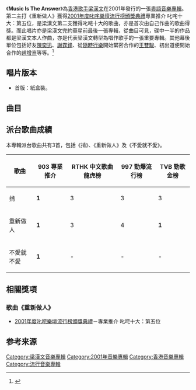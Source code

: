 {{Album infobox | 
|  Name          = Music Is The Answer
|  Type          = [[專輯|專輯]]
|  Artist        = [[梁漢文|梁漢文]]
|  Cover         = Musicistheanswer-edmondleung.jpeg
|  Caption       =
|  Background    = 
|  Released      = 2001年8月28日
|  Genre         = 粵語流行音樂
|  Label         = [[華星唱片|華星唱片]]
|  Number        =
|  Length        =
|  Producer      = 
|  Reviews       =
|  Last album    = [[PG家長指引_(梁漢文專輯)|PG家長指引]] <br /> (2000年)
|  This album    = Music Is The Answer <br /> (2001年)
|  Next album    = [[10號|10號]] <br /> (2003年)
}}

《'''Music Is The Answer'''》為[[香港|香港]][[歌手|歌手]][[梁漢文|梁漢文]]在2001年發行的一張[[粵語|粵語]][[音樂專輯|音樂專輯]]。第二主打《重新做人》獲得[[2001年度叱咤樂壇流行榜頒獎典禮得獎名單|2001年度叱咤樂壇流行榜頒獎典禮]]專業推介 叱咤十大：第五位，是梁漢文第二支獲得叱咤十大的歌曲，亦是首次由自己作曲的歌曲得獎。而此唱片亦是梁漢文完約華星前最後一張專輯，從曲目可見，碟中一半的作品都是梁漢文本人作曲，亦是代表梁漢文轉型為唱作歌手的一張重要專輯。其他幕後單位包括好友[[陳奕迅|陳奕迅]]、[[謝霆鋒|謝霆鋒]]、從[[隨時行樂|隨時行樂]]開始緊密合作的[[王雙駿|王雙駿]]、初出道便開始合作的[[趙增熹|趙增熹]]等等。<ref>{{Cite web |url=http://www.yesasia.com/global/music-is-the-answer/1001812307-0-0-0-zh_TW/info.html |title=Music is The Answer (Yesasia.com) |accessdate=2016-05-10 |archive-date=2016-06-01 |archive-url=https://web.archive.org/web/20160601140706/http://www.yesasia.com/global/music-is-the-answer/1001812307-0-0-0-zh_TW/info.html |dead-url=no }}</ref>

== 唱片版本 ==
*首版：紙盒裝。

==曲目==
{{tracklist
| headline = 
| total_length = 45:46
| title_width = 16%

| title1 = Music is The Answer
| music1 = [[梁漢文|梁漢文]]
| lyrics1 = 
| arranger1 = 梁漢文
| producer1 = [[趙增熹|趙增熹]]
| longnote1 = 
| length1 = 1:15

| title2 = 重新做人
| music2 = 梁漢文
| lyrics2 = [[林夕|林夕]]
| arranger2 = [[王雙駿|王雙駿]]
| producer2 = 王雙駿
| longnote2 = 
| length2 = 3:48

| title3 = 不愛就不愛
| music3 = [[謝杰_(音樂人)|謝-{杰}-]]
| lyrics3 = 林夕
| arranger3 = 謝-{杰}-
| producer3 = 趙增熹
| longnote3 = 
| length3 = 3:58

| title4 = 掯
| music4 = 梁漢文
| lyrics4 = [[黃偉文|黃偉文]]
| arranger4 = 王雙駿
| producer4 = 王雙駿
| longnote4 = 
| length4 = 3:26

| title5 = 超級英雄
| music5 = 梁漢文
| lyrics5 = [[周耀輝|周耀輝]]
| arranger5 = [[恭碩良|恭碩良]]<br>[[雲超|雲超]]<br>[[夏健龍|夏健龍]]
| producer5 = 恭碩良<br>雲超<br>夏健龍
| longnote5 = 
| length5 = 3:26

| title6 = 咳出來
| music6 = [[謝霆鋒|謝霆鋒]]
| lyrics6 = 林夕
| arranger6 = 王雙駿
| producer6 = 王雙駿
| longnote6 = 
| length6 = 4:18

| title7 = 呼吸困難
| music7 = [[陳奕迅|陳奕迅]]
| lyrics7 = 黃偉文
| arranger7 = 王雙駿
| producer7 = 王雙駿
| longnote7 = 
| length7 = 3:50

| title8 = 快歌
| music8 = 雲超<br>夏健龍
| lyrics8 = 黃偉文
| arranger8 = 恭碩良<br>雲超<br>夏健龍
| producer8 = 恭碩良<br>雲超<br>夏健龍
| longnote8 = 
| length8 = 3:46

| title9 = 慢歌
| music9 = [[周杰倫|周杰倫]]
| lyrics9 = 黃偉文
| arranger9 = 恭碩良
| producer9 = 恭碩良
| longnote9 = 
| length9 = 5:18

| title10 = 飛天吻
| music10 = [[柳重言|柳重言]]
| lyrics10 = 林夕
| arranger10 = [[褚鎮東|褚鎮東]]
| producer10 = 趙增熹
| longnote10 = 
| length10 = 4:32

| title11 = 默片
| music11 = [[許志安|許志安]]
| lyrics11 = 黃偉文
| arranger11 = [[蔡德才|蔡德才]]
| producer11 = 趙增熹
| longnote11 = 
| length11 = 3:46

| title12 = 特別鳴謝
| music12 = 梁漢文
| lyrics12 = 林夕
| arranger12 = 褚鎮東
| producer12 = 趙增熹
| longnote12 = 
| length12 = 4:18
}}

==派台歌曲成績==
本專輯派台歌曲共有3首，包括《掯》、《重新做人》及《不愛就不愛》。
{| class="wikitable"
|-
!歌曲||903 專業推介||RTHK 中文歌曲龍虎榜||997 勁爆流行榜||TVB 勁歌金榜
|-
| 掯 || '''1''' || 3 || 3 || 3
|-
| 重新做人 || '''1''' || 3 || 4 || '''1'''
|-
| 不愛就不愛 || '''1''' || - || - || -
|}

==相關獎項==
=== 歌曲《重新做人》===
*[[2001年度叱咤樂壇流行榜頒獎典禮得獎名單|2001年度叱咤樂壇流行榜頒獎典禮]]－專業推介 叱咤十大：第五位

==参考来源==
{{reflist}}

{{梁漢文}}

[[Category:梁漢文音樂專輯|Category:梁漢文音樂專輯]]
[[Category:2001年音樂專輯|Category:2001年音樂專輯]]
[[Category:香港音樂專輯|Category:香港音樂專輯]]
[[Category:流行音樂專輯|Category:流行音樂專輯]]